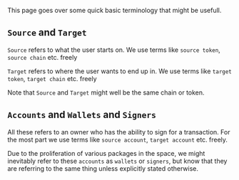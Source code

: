 This page goes over some quick basic terminology that might be usefull.

## `Source` and `Target`

`Source` refers to what the user starts on. We use terms like `source token`, `source chain` etc. freely

`Target` refers to where the user wants to end up in. We use terms like `target token`, `target chain` etc. freely

Note that `Source` and `Target` might well be the same chain or token.

## `Accounts` and `Wallets` and `Signers`

All these refers to an owner who has the ability to sign for a transaction. For the most part we use terms like `source account`, `target account` etc. freely.

Due to the proliferation of various packages in the space, we might inevitably refer to these `accounts` as `wallets` or `signers`, but know that they are referring to the same thing unless explicitly stated otherwise.
